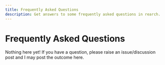 ```yaml
---
title: Frequently Asked Questions
description: Get answers to some frequently asked questions in rearch.
---
```


# Frequently Asked Questions
Nothing here yet!
If you have a question, please raise an issue/discussion post and I may post the outcome here.
